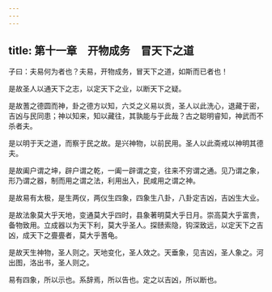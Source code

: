 ```yaml
---
---
---
```

title: 第十一章　开物成务　冒天下之道
---




子曰：夫易何为者也？夫易，开物成务，冒天下之道，如斯而已者也！

是故圣人以通天下之志，以定天下之业，以断天下之疑。

是故蓍之德圆而神，卦之德方以知，六爻之义易以贡，圣人以此洗心，退藏于密，吉凶与民同患；神以知来，知以藏往，其孰能与于此哉？古之聪明睿知，神武而不杀者夫。

是以明于天之道，而察于民之故。是兴神物，以前民用。圣人以此斋戒以神明其德夫。

是故阖户谓之坤，辟户谓之乾，一阖一辟谓之变，往来不穷谓之通。见乃谓之象，形乃谓之器，制而用之谓之法，利用出入，民咸用之谓之神。

是故易有太极，是生两仪，两仪生四象，四象生八卦，八卦定吉凶，吉凶生大业。

是故法象莫大乎天地，变通莫大乎四时，县象著明莫大乎日月。崇高莫大乎富贵，备物致用。立成器以为天下利，莫大乎圣人。探赜索隐，钩深致远，以定天下之吉凶，成天下之亹亹者，莫大乎蓍龟。

是故天生神物，圣人则之。天地变化，圣人效之。天垂象，见吉凶，圣人象之。河出图，洛出书，圣人则之。

易有四象，所以示也。系辞焉，所以告也。定之以吉凶，所以断也。